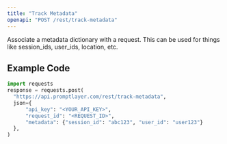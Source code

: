 ```yaml
---
title: "Track Metadata"
openapi: "POST /rest/track-metadata"
---
```


Associate a metadata dictionary with a request. This can be used for things like session_ids, user_ids, location, etc.

## Example Code
```python
import requests
response = requests.post(
  "https://api.promptlayer.com/rest/track-metadata",
  json={
      "api_key": "<YOUR_API_KEY>",
      "request_id": "<REQUEST_ID>",
      "metadata": {"session_id": "abc123", "user_id": "user123"}
  },
)
```